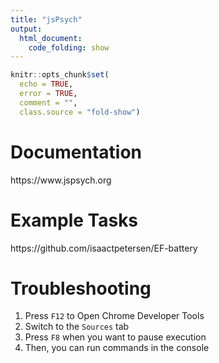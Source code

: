```yaml
---
title: "jsPsych"
output:
  html_document:
    code_folding: show
---
```


```r
knitr::opts_chunk$set(
  echo = TRUE,
  error = TRUE,
  comment = "",
  class.source = "fold-show")
```

# Documentation

https://www.jspsych.org

# Example Tasks

https://github.com/isaactpetersen/EF-battery

# Troubleshooting

1. Press `F12` to Open Chrome Developer Tools
1. Switch to the `Sources` tab
1. Press `F8` when you want to pause execution
1. Then, you can run commands in the console
